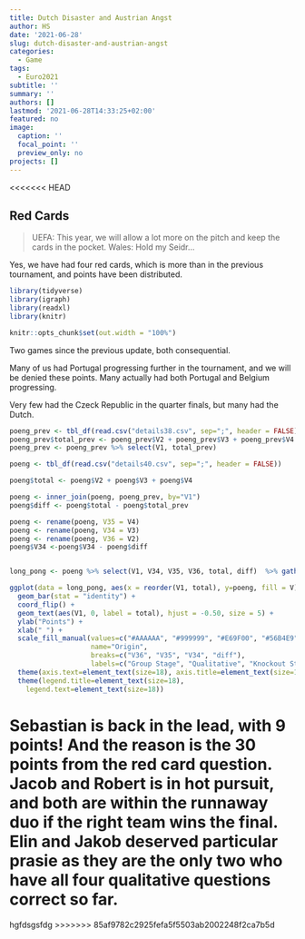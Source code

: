 ```yaml
---
title: Dutch Disaster and Austrian Angst
author: HS
date: '2021-06-28'
slug: dutch-disaster-and-austrian-angst
categories:
  - Game
tags:
  - Euro2021
subtitle: ''
summary: ''
authors: []
lastmod: '2021-06-28T14:33:25+02:00'
featured: no
image:
  caption: ''
  focal_point: ''
  preview_only: no
projects: []
---
```

<<<<<<< HEAD


## Red Cards

> UEFA: This year, we will allow a lot more on the pitch and keep the cards in the pocket.
> Wales: Hold my Seidr...

Yes, we have had four red cards, which is more than in the previous tournament, and points have been distributed.

```r

library(tidyverse)
library(igraph)
library(readxl)
library(knitr)

knitr::opts_chunk$set(out.width = "100%")

```

Two games since the previous update, both consequential.

Many of us had Portugal progressing further in the tournament, and we will be denied these points. Many actually had both Portugal and Belgium progressing. 

Very few had the Czeck Republic in the quarter finals, but many had the Dutch.


```r
poeng_prev <- tbl_df(read.csv("details38.csv", sep=";", header = FALSE))
poeng_prev$total_prev <- poeng_prev$V2 + poeng_prev$V3 + poeng_prev$V4
poeng_prev <- poeng_prev %>% select(V1, total_prev)

poeng <- tbl_df(read.csv("details40.csv", sep=";", header = FALSE))

poeng$total <- poeng$V2 + poeng$V3 + poeng$V4

poeng <- inner_join(poeng, poeng_prev, by="V1")
poeng$diff <- poeng$total - poeng$total_prev

poeng <- rename(poeng, V35 = V4)
poeng <- rename(poeng, V34 = V3)
poeng <- rename(poeng, V36 = V2)
poeng$V34 <-poeng$V34 - poeng$diff


long_pong <- poeng %>% select(V1, V34, V35, V36, total, diff)  %>% gather(key = V, -V1, -total, value = poeng) %>% arrange(V)

ggplot(data = long_pong, aes(x = reorder(V1, total), y=poeng, fill = V)) + 
  geom_bar(stat = "identity") +
  coord_flip() +
  geom_text(aes(V1, 0, label = total), hjust = -0.50, size = 5) +
  ylab("Points") +
  xlab(" ") +
  scale_fill_manual(values=c("#AAAAAA", "#999999", "#E69F00", "#56B4E9"), 
                    name="Origin",
                    breaks=c("V36", "V35", "V34", "diff"),
                    labels=c("Group Stage", "Qualitative", "Knockout Stage", "Since Last")) +
  theme(axis.text=element_text(size=18), axis.title=element_text(size=18,face="bold")) +
  theme(legend.title=element_text(size=18), 
    legend.text=element_text(size=18))

```

Sebastian is back in the lead, with 9 points! And the reason is the 30 points from the red card question. Jacob and Robert is in hot pursuit, and both are within the runnaway duo if the right team wins the final. Elin and Jakob deserved particular prasie as they are the only two who have all four qualitative questions correct so far.  
=======
hgfdsgsfdg
>>>>>>> 85af9782c2925fefa5f5503ab2002248f2ca7b5d
